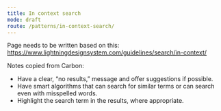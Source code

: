 ```yaml
---
title: In context search
mode: draft
route: /patterns/in-context-search/
---
```


Page needs to be written based on this: https://www.lightningdesignsystem.com/guidelines/search/in-context/

Notes copied from Carbon:

- Have a clear, “no results,” message and offer suggestions if possible.
- Have smart algorithms that can search for similar terms or can search even with misspelled words.
- Highlight the search term in the results, where appropriate.
